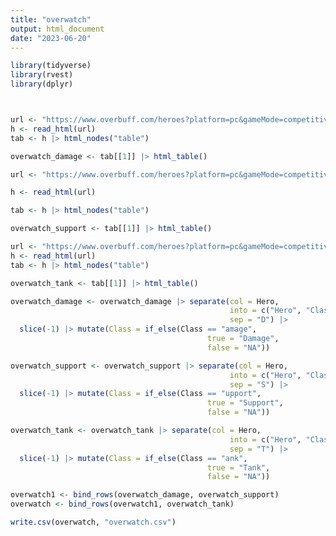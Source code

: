 ```yaml
---
title: "overwatch"
output: html_document
date: "2023-06-20"
---
```


```r
library(tidyverse)
library(rvest)
library(dplyr)



url <- "https://www.overbuff.com/heroes?platform=pc&gameMode=competitive&role=damage&timeWindow=3months"
h <- read_html(url)
tab <- h |> html_nodes("table")
```

```r
overwatch_damage <- tab[[1]] |> html_table()
```

```r

url <- "https://www.overbuff.com/heroes?platform=pc&gameMode=competitive&role=support&timeWindow=3months"

h <- read_html(url)

tab <- h |> html_nodes("table")
```

```r
overwatch_support <- tab[[1]] |> html_table()
```

```r

url <- "https://www.overbuff.com/heroes?platform=pc&gameMode=competitive&role=tank&timeWindow=3months"
h <- read_html(url)
tab <- h |> html_nodes("table")
```

```r
overwatch_tank <- tab[[1]] |> html_table()
```

```r
overwatch_damage <- overwatch_damage |> separate(col = Hero,
                                                 into = c("Hero", "Class"),
                                                 sep = "D") |>
  slice(-1) |> mutate(Class = if_else(Class == "amage",
                                            true = "Damage",
                                            false = "NA"))
```

```r
overwatch_support <- overwatch_support |> separate(col = Hero,
                                                 into = c("Hero", "Class"),
                                                 sep = "S") |>
  slice(-1) |> mutate(Class = if_else(Class == "upport",
                                            true = "Support",
                                            false = "NA"))
```

```r
overwatch_tank <- overwatch_tank |> separate(col = Hero,
                                                 into = c("Hero", "Class"),
                                                 sep = "T") |>
  slice(-1) |> mutate(Class = if_else(Class == "ank",
                                            true = "Tank",
                                            false = "NA"))
```

```r
overwatch1 <- bind_rows(overwatch_damage, overwatch_support)
overwatch <- bind_rows(overwatch1, overwatch_tank)
```

```r
write.csv(overwatch, "overwatch.csv")
```













